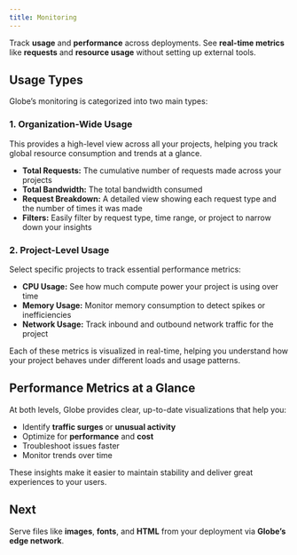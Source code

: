 ```yaml
---
title: Monitoring
---
```


Track **usage** and **performance** across deployments. See **real-time metrics** like **requests** and **resource usage** without setting up external tools.

## Usage Types

Globe’s monitoring is categorized into two main types:

### 1. Organization-Wide Usage

This provides a high-level view across all your projects, helping you track global resource consumption and trends at a glance.

- **Total Requests:** The cumulative number of requests made across your projects
- **Total Bandwidth:** The total bandwidth consumed
- **Request Breakdown:** A detailed view showing each request type and the number of times it was made
- **Filters:** Easily filter by request type, time range, or project to narrow down your insights

### 2. Project-Level Usage

Select specific projects to track essential performance metrics:

- **CPU Usage:** See how much compute power your project is using over time
- **Memory Usage:** Monitor memory consumption to detect spikes or inefficiencies
- **Network Usage:** Track inbound and outbound network traffic for the project

Each of these metrics is visualized in real-time, helping you understand how your project behaves under different loads and usage patterns.

## Performance Metrics at a Glance

At both levels, Globe provides clear, up-to-date visualizations that help you:

- Identify **traffic surges** or **unusual activity**
- Optimize for **performance** and **cost**
- Troubleshoot issues faster
- Monitor trends over time

These insights make it easier to maintain stability and deliver great experiences to your users.

## Next

Serve files like **images**, **fonts**, and **HTML** from your deployment via **Globe’s edge network**.
